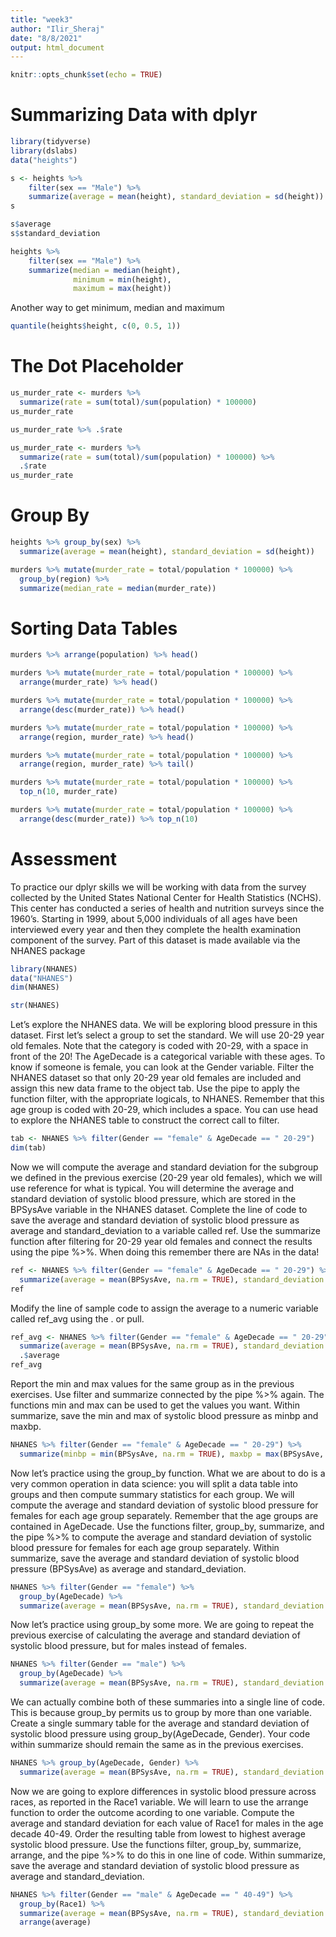 ```yaml
---
title: "week3"
author: "Ilir_Sheraj"
date: "8/8/2021"
output: html_document
---
```


```r
knitr::opts_chunk$set(echo = TRUE)
```

# Summarizing Data with dplyr

```r
library(tidyverse)
library(dslabs)
data("heights")
```

```r
s <- heights %>%
    filter(sex == "Male") %>%
    summarize(average = mean(height), standard_deviation = sd(height))
s
```

```r
s$average
s$standard_deviation
```

```r
heights %>%
    filter(sex == "Male") %>%
    summarize(median = median(height),
              minimum = min(height),
              maximum = max(height))
```

Another way to get minimum, median and maximum

```r
quantile(heights$height, c(0, 0.5, 1))
```

# The Dot Placeholder

```r
us_murder_rate <- murders %>% 
  summarize(rate = sum(total)/sum(population) * 100000)
us_murder_rate
```

```r
us_murder_rate %>% .$rate
```

```r
us_murder_rate <- murders %>% 
  summarize(rate = sum(total)/sum(population) * 100000) %>% 
  .$rate
us_murder_rate
```

# Group By

```r
heights %>% group_by(sex) %>% 
  summarize(average = mean(height), standard_deviation = sd(height))
```

```r
murders %>% mutate(murder_rate = total/population * 100000) %>% 
  group_by(region) %>% 
  summarize(median_rate = median(murder_rate))
```

# Sorting Data Tables

```r
murders %>% arrange(population) %>% head()
```

```r
murders %>% mutate(murder_rate = total/population * 100000) %>% 
  arrange(murder_rate) %>% head()
```

```r
murders %>% mutate(murder_rate = total/population * 100000) %>% 
  arrange(desc(murder_rate)) %>% head()
```

```r
murders %>% mutate(murder_rate = total/population * 100000) %>% 
  arrange(region, murder_rate) %>% head()
```

```r
murders %>% mutate(murder_rate = total/population * 100000) %>% 
  arrange(region, murder_rate) %>% tail()
```

```r
murders %>% mutate(murder_rate = total/population * 100000) %>% 
  top_n(10, murder_rate)
```

```r
murders %>% mutate(murder_rate = total/population * 100000) %>% 
  arrange(desc(murder_rate)) %>% top_n(10)
```

# Assessment

To practice our dplyr skills we will be working with data from the survey collected by the United States National Center for Health Statistics (NCHS). This center has conducted a series of health and nutrition surveys since the 1960’s. Starting in 1999, about 5,000 individuals of all ages have been interviewed every year and then they complete the health examination component of the survey. Part of this dataset is made available via the NHANES package

```r
library(NHANES)
data("NHANES")
dim(NHANES)
```

```r
str(NHANES)
```

Let's explore the NHANES data. We will be exploring blood pressure in this dataset. First let's select a group to set the standard. We will use 20-29 year old females. Note that the category is coded with 20-29, with a space in front of the 20! The AgeDecade is a categorical variable with these ages. To know if someone is female, you can look at the Gender variable.
Filter the NHANES dataset so that only 20-29 year old females are included and assign this new data frame to the object tab. Use the pipe to apply the function filter, with the appropriate logicals, to NHANES. Remember that this age group is coded with 20-29, which includes a space. You can use head to explore the NHANES table to construct the correct call to filter.

```r
tab <- NHANES %>% filter(Gender == "female" & AgeDecade == " 20-29")
dim(tab)
```

Now we will compute the average and standard deviation for the subgroup we defined in the previous exercise (20-29 year old females), which we will use reference for what is typical. You will determine the average and standard deviation of systolic blood pressure, which are stored in the BPSysAve variable in the NHANES dataset. Complete the line of code to save the average and standard deviation of systolic blood pressure as average and standard_deviation to a variable called ref. Use the summarize function after filtering for 20-29 year old females and connect the results using the pipe %>%. When doing this remember there are NAs in the data!

```r
ref <- NHANES %>% filter(Gender == "female" & AgeDecade == " 20-29") %>% 
  summarize(average = mean(BPSysAve, na.rm = TRUE), standard_deviation = sd(BPSysAve, na.rm = TRUE))
ref
```

Modify the line of sample code to assign the average to a numeric variable called ref_avg using the . or pull.

```r
ref_avg <- NHANES %>% filter(Gender == "female" & AgeDecade == " 20-29") %>% 
  summarize(average = mean(BPSysAve, na.rm = TRUE), standard_deviation = sd(BPSysAve, na.rm = TRUE)) %>% 
  .$average
ref_avg
```

Report the min and max values for the same group as in the previous exercises. Use filter and summarize connected by the pipe %>% again. The functions min and max can be used to get the values you want. Within summarize, save the min and max of systolic blood pressure as minbp and maxbp.

```r
NHANES %>% filter(Gender == "female" & AgeDecade == " 20-29") %>% 
  summarize(minbp = min(BPSysAve, na.rm = TRUE), maxbp = max(BPSysAve, na.rm = TRUE))
```

Now let's practice using the group_by function. What we are about to do is a very common operation in data science: you will split a data table into groups and then compute summary statistics for each group. We will compute the average and standard deviation of systolic blood pressure for females for each age group separately. Remember that the age groups are contained in AgeDecade.
Use the functions filter, group_by, summarize, and the pipe %>% to compute the average and standard deviation of systolic blood pressure for females for each age group separately. Within summarize, save the average and standard deviation of systolic blood pressure (BPSysAve) as average and standard_deviation.

```r
NHANES %>% filter(Gender == "female") %>% 
  group_by(AgeDecade) %>% 
  summarize(average = mean(BPSysAve, na.rm = TRUE), standard_deviation = sd(BPSysAve, na.rm = TRUE))
```

Now let's practice using group_by some more. We are going to repeat the previous exercise of calculating the average and standard deviation of systolic blood pressure, but for males instead of females.

```r
NHANES %>% filter(Gender == "male") %>% 
  group_by(AgeDecade) %>% 
  summarize(average = mean(BPSysAve, na.rm = TRUE), standard_deviation = sd(BPSysAve, na.rm = TRUE))
```

We can actually combine both of these summaries into a single line of code. This is because group_by permits us to group by more than one variable. Create a single summary table for the average and standard deviation of systolic blood pressure using group_by(AgeDecade, Gender). Your code within summarize should remain the same as in the previous exercises.

```r
NHANES %>% group_by(AgeDecade, Gender) %>% 
  summarize(average = mean(BPSysAve, na.rm = TRUE), standard_deviation = sd(BPSysAve, na.rm = TRUE))
```

Now we are going to explore differences in systolic blood pressure across races, as reported in the Race1 variable. We will learn to use the arrange function to order the outcome acording to one variable. Compute the average and standard deviation for each value of Race1 for males in the age decade 40-49. Order the resulting table from lowest to highest average systolic blood pressure. Use the functions filter, group_by, summarize, arrange, and the pipe %>% to do this in one line of code. Within summarize, save the average and standard deviation of systolic blood pressure as average and standard_deviation.

```r
NHANES %>% filter(Gender == "male" & AgeDecade == " 40-49") %>% 
  group_by(Race1) %>% 
  summarize(average = mean(BPSysAve, na.rm = TRUE), standard_deviation = sd(BPSysAve, na.rm = TRUE)) %>% 
  arrange(average)
```
